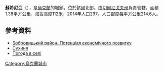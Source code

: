 {{coord|50|47|46|N|31|12|54|E|scale:100000|display=title}}

'''蘇希尼亞'''（{{lang-uk|Сухиня}}），是[[烏克蘭|烏克蘭]]的城鎮，位於該國北部，由[[切爾尼戈夫州|切爾尼戈夫州]]負責管轄，面積1.38平方公里，海拔高度112米，2014年人口297，人口密度每平方公里214.6人。

==參考資料==
*[http://cg.gov.ua/web_docs/1/2014/03/docs/BOBROV.PDF Бобровицький район. Потенціал економічного розвитку] {{Wayback|url=http://cg.gov.ua/web_docs/1/2014/03/docs/BOBROV.PDF |date=20150920070614 }}
*[http://w1.c1.rada.gov.ua/pls/z7502/A005?rdat1=19.02.2011&rf7571=39653 Сухиня]{{Dead link|date=2018年6月 |bot=InternetArchiveBot |fix-attempted=no }}
*[http://weather.in.ua/ua/chernigovskaja/25617 Погода в селі] {{Wayback|url=http://weather.in.ua/ua/chernigovskaja/25617 |date=20111220134456 }}

{{Ukraine-geo-stub}}
[[Category:烏克蘭城市|Category:烏克蘭城市]]